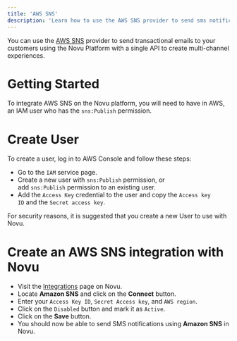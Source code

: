 ```yaml
---
title: 'AWS SNS'
description: 'Learn how to use the AWS SNS provider to send sms notifications using Novu'
---
```


You can use the [AWS SNS](https://aws.amazon.com/sns/) provider to send transactional emails to your customers using the Novu Platform with a single API to create multi-channel experiences.

# Getting Started

To integrate AWS SNS on the Novu platform, you will need to have in AWS, an IAM user who has the `sns:Publish` permission.

# Create User

To create a user, log in to AWS Console and follow these steps:

- Go to the `IAM` service page.
- Create a new user with `sns:Publish` permission, or add `sns:Publish` permission to an existing user.
- Add the `Access Key` credential to the user and copy the `Access key ID` and the `Secret access key`.

For security reasons, it is suggested that you create a new User to use with Novu.

# Create an AWS SNS integration with Novu

- Visit the [Integrations](https://web.novu.co/integrations) page on Novu.
- Locate **Amazon SNS** and click on the **Connect** button.
- Enter your `Access Key ID`, `Secret Access key`, and `AWS region`.
- Click on the `Disabled` button and mark it as `Active`.
- Click on the **Save** button.
- You should now be able to send SMS notifications using **Amazon SNS** in Novu.